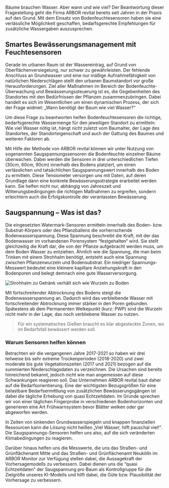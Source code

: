 
Bäume brauchen Wasser. Aber wann und wie viel? Der Beantwortung dieser Fragestellung geht die Firma ARBOR revital bereits seit Jahren in der Praxis auf den Grund. Mit dem Einsatz von Bodenfeuchtesensoren haben sie eine verlässliche Möglichkeit geschaffen, bedarfsgerechte Empfehlungen für zusätzliche Wassergaben auszusprechen.

## Smartes Bewässerungsmanagement mit Feuchtesensoren
Gerade im urbanen Raum ist der Wassereintrag, auf Grund von Oberflächenversiegelung, nur schwer zu gewährleisten. Der fehlende Anschluss an Grundwasser und eine nur mäßige Aufnahmefähigkeit von natürlichen Niederschlägen stellt den urbanen Baumstandort vor große Herausforderungen. Ziel aller Maßnahmen im Bereich der Bodenfeuchte-Überwachung und Bewässerungssteuerung ist es, die Gegebenheiten des Standortes mit den Bedürfnissen der Pflanzen zusammenzubringen. Dabei handelt es sich im Wesentlichen um einen dynamischen Prozess, der sich der Frage widmet: „Wann benötigt der Baum wie viel Wasser?“

Um diese Frage zu beantworten helfen Bodenfeuchtesensoren die richtige, bedarfsgerechte Wassermenge für den jeweiligen Standort zu ermitteln: Wie viel Wasser nötig ist, hängt nicht zuletzt vom Baumalter, der Lage des Standortes, der Standorteigenschaft und auch der Gattung des Baumes und weiteren Faktoren ab.

Mit Hilfe der Methode von ARBOR revital können wir unter Nutzung von sogenannten Saugspannungssensoren die Bodenfeuchte einzelner Bäume überwachen. Dabei werden die Sensoren in drei unterschiedlichen Tiefen (30cm, 60cm, 90cm) innerhalb des Bodens platziert, um einen verlässlichen und tatsächlichen Saugspannungswert innerhalb des Boden zu ermitteln. Diese Tensiometer versorgen uns mit Daten, auf deren Grundlage dann eine konkrete Bewässerungsstrategie erarbeitet werden kann. Sie helfen nicht nur, abhängig von Jahreszeit und Witterungsbedingungen die richtigen Maßnahmen zu ergreifen, sondern erleichtern auch die Erfolgskontrolle der veranlassten Bewässerung.


## Saugspannung – Was ist das?
Die eingesetzten Watermark-Sensoren ermitteln innerhalb des Boden- bzw. Substrat-Körpers oder des Pflanzballens die vorherrschende Bodenwasserspannung. Diese Spannung beschreibt die Kraft, mit der das Bodenwasser im vorhandenen Porensystem “festgehalten“ wird. Sie stellt gleichzeitig die Kraft dar, die von der Pflanze aufgebracht werden muss, um dem Boden Wasser zu entziehen. Ähnlich wie die Spannung, die man beim Trinken mit einem Strohhalm benötigt, entsteht auch eine Spannung zwischen Pflanzenwurzeln und Bodensubstrat. Ein niedriger Spannungs-Messwert bedeutet eine kleinere kapillare Anziehungskraft in den Bodenporen und belegt demnach eine gute Wasserversorgung.

![Strohhalm zu Getränk verhält sich wie Wurzeln zu Boden](https://images.unsplash.com/photo-1501594941583-afe28dd654b4?ixlib=rb-1.2.1&ixid=MnwxMjA3fDB8MHxwaG90by1wYWdlfHx8fGVufDB8fHx8&auto=format&fit=crop&w=2070&q=80)

Mit fortschreitender Abtrocknung des Bodens steigt die Bodenwasserspannung an. Dadurch wird das verbleibende Wasser mit fortschreitender Abtrocknung immer stärker in den Poren gebunden. Spätestens ab dem Permanenten Welkepunkt (kurz: PWP) sind die Wurzeln nicht mehr in der Lage, das noch verbliebene Wasser zu nutzen.

> Für ein systematisches Gießen braucht es klar abgesteckte Zonen, wo im Bedarfsfall bewässert werden soll.

### Warum Sensoren helfen können
Betrachten wir die vergangenen Jahre 2017-2021 so haben wir drei teilweise bis sehr extreme Trockenperioden (2018-2020) und zwei moderate bis gute Vegetationszeiten (2017 und 2021) bezogen auf die summierten Niederschlagsdaten zu verzeichnen. Die Ursachen sind bereits hinreichend bekannt, jedoch nicht wie man angemessen auf diese Schwankungen reagieren soll. Das Unternehmen ARBOR revital baut daher auf die Bedarfsorientierung. Eine der wichtigsten Bezugsgrößen für eine belastbare Bedarfsermittlung von zusätzlichen Bewässerungsgängen ist dabei die  tägliche Erhebung von quasi Echtzeitdaten. Im Grunde sprechen wir von einer täglichen Fingerprobe in verschiedenen Bodenhorizonten und generieren eine Art Frühwarnsystem bevor Blätter welken oder gar abgeworfen werden.

In Zeiten von sinkenden Grundwasserspiegeln und knappen finanziellen Ressourcen kann die Lösung nicht heißen „Viel Wasser, hilft pauschal viel!“. Die Saugspannungs-Sensoren helfen uns also, auf die sich veränderten Klimabedingungen zu reagieren.

Darüber hinaus helfen uns die Messwerte, die uns das Straßen- und Grünflächenamt Mitte und das Straßen- und Grünflächenamt Neukölln im ARBOR Monitor zur Verfügung stellen dabei, die Aussagekraft der Vorhersagemodells zu verbessern. Dabei dienen uns die “quasi Echtzeitdaten” der Saugspannung pro Baum als Kontrollgruppe für die Zielgröße unseres KI-Modells und hilft dabei, die Güte bzw. Plausibilität der Vorhersage zu verbessern. 

